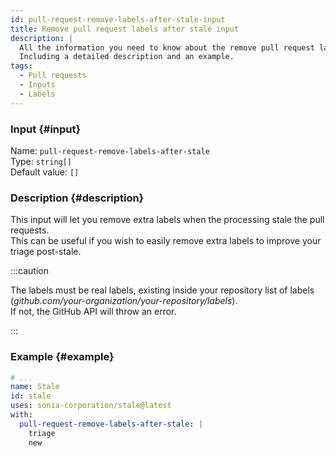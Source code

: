 ```yaml
---
id: pull-request-remove-labels-after-stale-input
title: Remove pull request labels after stale input
description: |
  All the information you need to know about the remove pull request labels after stale input.
  Including a detailed description and an example.
tags:
  - Pull requests
  - Inputs
  - Labels
---
```


### Input {#input}

Name: `pull-request-remove-labels-after-stale`  
Type: `string[]`  
Default value: `[]`

### Description {#description}

This input will let you remove extra labels when the processing stale the pull requests.  
This can be useful if you wish to easily remove extra labels to improve your triage post-stale.

:::caution

The labels must be real labels, existing inside your repository list of labels (_github.com/your-organization/your-repository/labels_).  
If not, the GitHub API will throw an error.

:::

### Example {#example}

```yml {6-8}
# ...
name: Stale
id: stale
uses: sonia-corporation/stale@latest
with:
  pull-request-remove-labels-after-stale: |
    triage
    new
```
